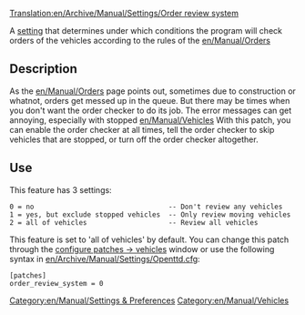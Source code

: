 [[Translation:en/Archive/Manual/Settings/Order review system]]
{{fr/Traduction|en/Archive/Manual/Settings/Order review system|0}}
[[Category:en/Manual/Settings & Preferences]]
[[Category:en/Manual/Vehicles]]

A [[en/Archive/Manual/Settings/Advanced Settings|setting]] that determines under which conditions the program will check orders of the vehicles according to the rules of the [[en/Manual/Orders]]

== Description ==

As the [[en/Manual/Orders]] page points out, sometimes due to construction or whatnot, orders get messed up in the queue.  But there may be times when you don't want the order checker to do its job.  The error messages can get annoying, especially with stopped [[en/Manual/Vehicles]]  With this patch, you can enable the order checker at all times, tell the order checker to skip vehicles that are stopped, or turn off the order checker altogether.

== Use ==

This feature has 3 settings:

 0 = no                                 -- Don't review any vehicles
 1 = yes, but exclude stopped vehicles  -- Only review moving vehicles
 2 = all of vehicles                    -- Review all vehicles

This feature is set to 'all of vehicles' by default. You can change this patch through the [[en/Archive/Manual/Settings/Configuring patches/Vehicles|configure patches -> vehicles]] window or use the following syntax in [[en/Archive/Manual/Settings/Openttd.cfg]]:

 [patches]
 order_review_system = 0